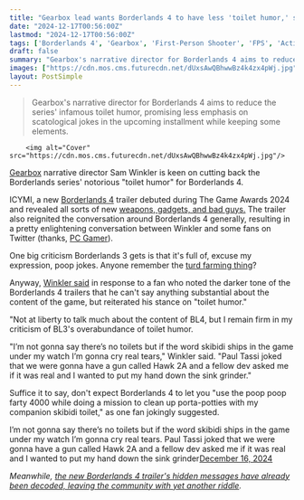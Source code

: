 ```yaml
---
title: "Gearbox lead wants Borderlands 4 to have less 'toilet humor,' says the thought of 'skibidi toilet' and a gun called 'Hawk 2A' in the game makes him want to 'cry real tears'"
date: "2024-12-17T00:56:00Z"
lastmod: "2024-12-17T00:56:00Z"
tags: ['Borderlands 4', 'Gearbox', 'First-Person Shooter', 'FPS', 'Action RPG']
draft: false
summary: "Gearbox's narrative director for Borderlands 4 aims to reduce the series' infamous toilet humor, promising less emphasis on scatological jokes in the upcoming installment while keeping some elements."
images: ["https://cdn.mos.cms.futurecdn.net/dUxsAwQBhwwBz4k4zx4pWj.jpg"]
layout: PostSimple
---
```

> Gearbox's narrative director for Borderlands 4 aims to reduce the series' infamous toilet humor, promising less emphasis on scatological jokes in the upcoming installment while keeping some elements.


        <img alt="Cover" src="https://cdn.mos.cms.futurecdn.net/dUxsAwQBhwwBz4k4zx4pWj.jpg"/>
        
[Gearbox](https://www.gamesradar.com/tag/gearbox/) narrative director Sam Winkler is keen on cutting back the Borderlands series' notorious "toilet humor" for Borderlands 4.

ICYMI, a new [Borderlands 4](https://www.gamesradar.com/games/borderlands/borderlands-4-guide/) trailer debuted during The Game Awards 2024 and revealed all sorts of new [weapons, gadgets, and bad guys.](https://www.gamesradar.com/games/borderlands/borderlands-4-at-the-game-awards/) The trailer also reignited the conversation around Borderlands 4 generally, resulting in a pretty enlightening conversation between Winkler and some fans on Twitter (thanks, [PC Gamer](https://www.pcgamer.com/games/fps/borderlands-4-will-cut-back-on-toilet-humor-says-gearbox-if-the-word-skibidi-ships-in-the-game-under-my-watch-im-gonna-cry-real-tears/)).

One big criticism Borderlands 3 gets is that it's full of, excuse my expression, poop jokes. Anyone remember the [turd farming thing](https://www.youtube.com/watch?v=cBWz5zZte7k)?

Anyway, [Winkler said](https://x.com/ThatSamWinkler/status/1868741632449036648) in response to a fan who noted the darker tone of the Borderlands 4 trailers that he can't say anything substantial about the content of the game, but reiterated his stance on "toilet humor."

"Not at liberty to talk much about the content of BL4, but I remain firm in my criticism of BL3's overabundance of toilet humor.

"I’m not gonna say there’s no toilets but if the word skibidi ships in the game under my watch I’m gonna cry real tears," Winkler said. "Paul Tassi joked that we were gonna have a gun called Hawk 2A and a fellow dev asked me if it was real and I wanted to put my hand down the sink grinder."

Suffice it to say, don't expect Borderlands 4 to let you "use the poop poop farty 4000 while doing a mission to clean up porta-potties with my companion skibidi toilet," as one fan jokingly suggested.

I’m not gonna say there’s no toilets but if the word skibidi ships in the game under my watch I’m gonna cry real tears. Paul Tassi joked that we were gonna have a gun called Hawk 2A and a fellow dev asked me if it was real and I wanted to put my hand down the sink grinder[December 16, 2024](https://twitter.com/cantworkitout/status/1868768937259024578)

*Meanwhile, *[<em>the new Borderlands 4 trailer's hidden messages have already been decoded, leaving the community with yet another riddle</em>](https://www.gamesradar.com/games/borderlands/the-new-borderlands-4-trailers-hidden-messages-have-already-been-decoded-leaving-the-community-with-yet-another-riddle/)*.*
        